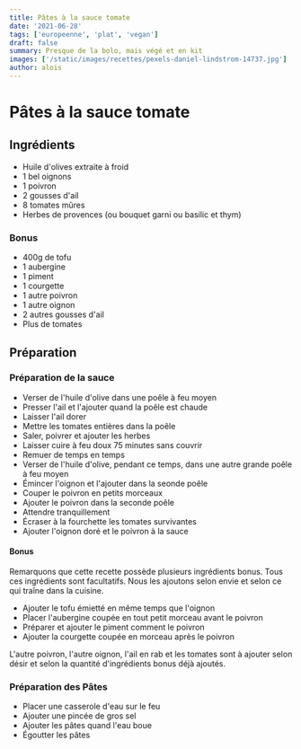 ```yaml
---
title: Pâtes à la sauce tomate
date: '2021-06-28'
tags: ['europeenne', 'plat', 'vegan']
draft: false
summary: Presque de la bolo, mais végé et en kit
images: ['/static/images/recettes/pexels-daniel-lindstrom-14737.jpg']
author: alois
---
```


# Pâtes à la sauce tomate

<Pexels
  src="/static/images/recettes/pexels-daniel-lindstrom-14737.jpg"
  srcurl="https://www.pexels.com/photo/pasta-with-sauce-in-the-plate-14737/"
  author="Daniel Lindstrom"
  authorurl="https://www.pexels.com/@trainleader"
  alt="pâtes à la sauce tomate"
/>

## Ingrédients

- Huile d'olives extraite à froid
- 1 bel oignons
- 1 poivron
- 2 gousses d'ail
- 8 tomates mûres
- Herbes de provences (ou bouquet garni ou basilic et thym)

### Bonus

- 400g de tofu
- 1 aubergine
- 1 piment
- 1 courgette
- 1 autre poivron
- 1 autre oignon
- 2 autres gousses d'ail
- Plus de tomates

## Préparation

### Préparation de la sauce

- Verser de l'huile d'olive dans une poêle à feu moyen
- Presser l'ail et l'ajouter quand la poêle est chaude
- Laisser l'ail dorer
- Mettre les tomates entières dans la poêle
- Saler, poivrer et ajouter les herbes
- Laisser cuire à feu doux 75 minutes sans couvrir
- Remuer de temps en temps
- Verser de l'huile d'olive, pendant ce temps, dans une autre grande poêle à feu moyen
- Émincer l'oignon et l'ajouter dans la seonde poêle
- Couper le poivron en petits morceaux
- Ajouter le poivron dans la seconde poêle
- Attendre tranquillement
- Écraser à la fourchette les tomates survivantes
- Ajouter l'oignon doré et le poivron à la sauce

#### Bonus

Remarquons que cette recette possède plusieurs ingrédients bonus. Tous ces ingrédients sont facultatifs. Nous les ajoutons selon envie et selon ce qui traîne dans la cuisine.

- Ajouter le tofu émietté en même temps que l'oignon
- Placer l'aubergine coupée en tout petit morceau avant le poivron
- Préparer et ajouter le piment comment le poivron
- Ajouter la courgette coupée en morceau après le poivron

L'autre poivron, l'autre oignon, l'ail en rab et les tomates sont à ajouter selon désir et selon la quantité d'ingrédients bonus déjà ajoutés.

### Préparation des Pâtes

- Placer une casserole d'eau sur le feu
- Ajouter une pincée de gros sel
- Ajouter les pâtes quand l'eau boue
- Égoutter les pâtes
